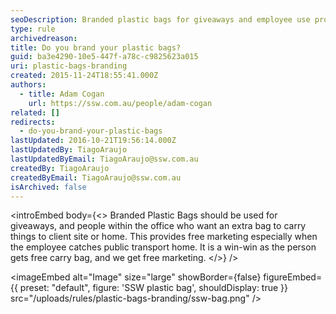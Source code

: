 ```yaml
---
seoDescription: Branded plastic bags for giveaways and employee use promote free marketing on public transport, providing a win-win for both employees and your company.
type: rule
archivedreason:
title: Do you brand your plastic bags?
guid: ba3e4290-10e5-447f-a78c-c9825623a015
uri: plastic-bags-branding
created: 2015-11-24T18:55:41.000Z
authors:
  - title: Adam Cogan
    url: https://ssw.com.au/people/adam-cogan
related: []
redirects:
  - do-you-brand-your-plastic-bags
lastUpdated: 2016-10-21T19:56:14.000Z
lastUpdatedBy: TiagoAraujo
lastUpdatedByEmail: TiagoAraujo@ssw.com.au
createdBy: TiagoAraujo
createdByEmail: TiagoAraujo@ssw.com.au
isArchived: false
---
```


<introEmbed
  body={<>
Branded Plastic Bags should be used for giveaways, and people within the office who want an extra bag to carry things to client site or home. This provides free marketing especially when the employee catches public transport home. It is a win-win as the person gets free carry bag, and we get free marketing.
  </>}
/>

<imageEmbed
  alt="Image"
  size="large"
  showBorder={false}
  figureEmbed={{
    preset: "default",
    figure: 'SSW plastic bag',
    shouldDisplay: true
  }}
  src="/uploads/rules/plastic-bags-branding/ssw-bag.png"
/>
